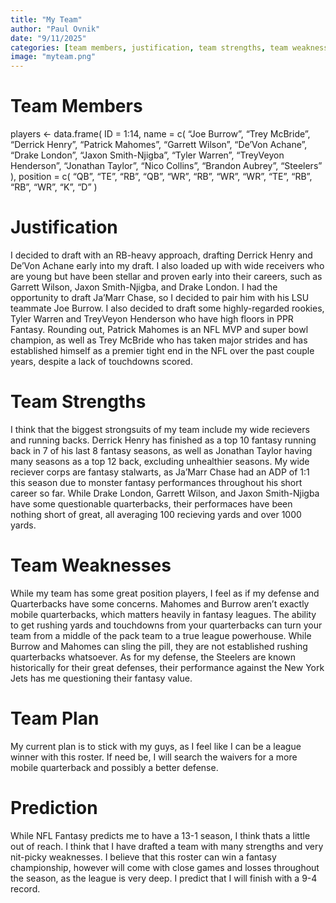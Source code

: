 ```yaml
---
title: "My Team"
author: "Paul Ovnik"
date: "9/11/2025"
categories: [team members, justification, team strengths, team weaknesses, team plan, prediction]
image: "myteam.png"
---
```



# Team Members {#sec-teammembers}



players <- data.frame(
  ID = 1:14,
  name = c(
    "Joe Burrow",
    "Trey McBride",
    "Derrick Henry",
    "Patrick Mahomes",
    "Garrett Wilson",
    "De'Von Achane",
    "Drake London",
    "Jaxon Smith-Njigba",
    "Tyler Warren",
    "TreyVeyon Henderson",
    "Jonathan Taylor",
    "Nico Collins",
    "Brandon Aubrey",
    "Steelers"
  ),
  position = c(
    "QB",
    "TE",
    "RB",
    "QB",
    "WR",
    "RB",
    "WR",
    "WR",
    "TE",
    "RB",
    "RB",
    "WR",
    "K",
    "D"
  )





# Justification {#sec-justification}

I decided to draft with an RB-heavy approach, drafting Derrick Henry and De'Von Achane early into my draft. I also loaded up with wide receivers who are young but have been stellar and proven early into their careers, such as Garrett Wilson, Jaxon Smith-Njigba, and Drake London. I had the opportunity to draft Ja'Marr Chase, so I decided to pair him with his LSU teammate Joe Burrow. I also decided to draft some highly-regarded rookies, Tyler Warren and TreyVeyon Henderson who have high floors in PPR Fantasy. Rounding out, Patrick Mahomes is an NFL MVP and super bowl champion, as well as Trey McBride who has taken major strides and has established himself as a premier tight end in the NFL over the past couple years, despite a lack of touchdowns scored.

# Team Strengths {#sec-teamstrengths}
I think that the biggest strongsuits of my team include my wide recievers and running backs. Derrick Henry has finished as a top 10 fantasy running back in 7 of his last 8 fantasy seasons, as well as Jonathan Taylor having many seasons as a top 12 back, excluding unhealthier seasons. My wide reciever corps are fantasy stalwarts, as Ja'Marr Chase had an ADP of 1:1 this season due to monster fantasy performances throughout his short career so far. While Drake London, Garrett Wilson, and Jaxon Smith-Njigba have some questionable quarterbacks, their performaces have been nothing short of great, all averaging 100 recieving yards and over 1000 yards.

# Team Weaknesses {#sec-teamweaknesses}

While my team has some great position players, I feel as if my defense and Quarterbacks have some concerns. Mahomes and Burrow aren't exactly mobile quarterbacks, which matters heavily in fantasy leagues. The ability to get rushing yards and touchdowns from your quarterbacks can turn your team from a middle of the pack team to a true league powerhouse. While Burrow and Mahomes can sling the pill, they are not established rushing quarterbacks whatsoever. As for my defense, the Steelers are known historically for their great defenses, their performance against the New York Jets has me questioning their fantasy value.

# Team Plan {#sec-teamplan}

My current plan is to stick with my guys, as I feel like I can be a league winner with this roster. If need be, I will search the waivers for a more mobile quarterback and possibly a better defense.

# Prediction {#sec-prediction}
While NFL Fantasy predicts me to have a 13-1 season, I think thats a little out of reach. I think that I have drafted a team with many strengths and very nit-picky weaknesses. I believe that this roster can win a fantasy championship, however will come with close games and losses throughout the season, as the league is very deep. I predict that I will finish with a 9-4 record.

